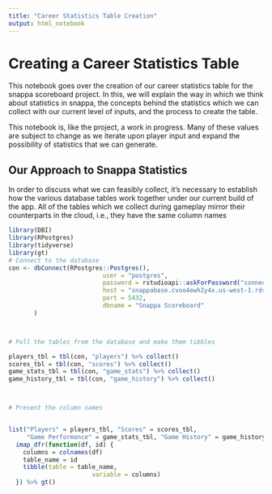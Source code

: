 ```yaml
---
title: "Career Statistics Table Creation"
output: html_notebook
---
```


# Creating a Career Statistics Table
This notebook goes over the creation of our career statistics table
for the snappa scoreboard project. In this, we will explain the way in which we think about statistics in snappa, the concepts behind the statistics which we can collect with our current level of inputs, and the process to create the table. 

This notebook is, like the project, a work in progress. Many of these values are subject to change as we iterate upon player input and expand the possibility of statistics that we can generate. 

## Our Approach to Snappa Statistics
In order to discuss what we can feasibly collect, it's necessary to establish how the various database tables work together under our current build of the app. All of the tables which we collect during gameplay mirror their counterparts in the cloud, i.e., they have the same column names 

```r
library(DBI)
library(RPostgres)
library(tidyverse)
library(gt)
# Connect to the database
con <- dbConnect(RPostgres::Postgres(),
                          user = "postgres",
                          password = rstudioapi::askForPassword("connection password"),
                          host = "snappabase.cvoo4ewh2y4x.us-west-1.rds.amazonaws.com",
                          port = 5432,
                          dbname = "Snappa Scoreboard"
       )



# Pull the tables from the database and make them tibbles

players_tbl = tbl(con, "players") %>% collect()
scores_tbl = tbl(con, "scores") %>% collect()
game_stats_tbl = tbl(con, "game_stats") %>% collect()
game_history_tbl = tbl(con, "game_history") %>% collect()



# Present the column names


list("Players" = players_tbl, "Scores" = scores_tbl, 
     "Game Performance" = game_stats_tbl, "Game History" = game_history_tbl) %>% 
  imap_dfr(function(df, id) {
    columns = colnames(df)
    table_name = id
    tibble(table = table_name, 
                       variable = columns)
  }) %>% gt()

```



